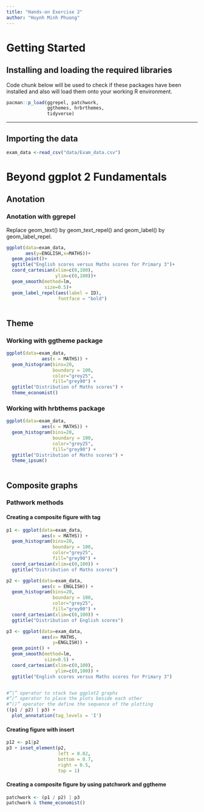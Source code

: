 ```yaml
---
title: "Hands-on Exercise 2"
author: "Huynh Minh Phuong"
---
```


# Getting Started

## Installing and loading the required libraries

Code chunk below will be used to check if these packages have been installed and also will load them onto your working R environment.

```r
pacman::p_load(ggrepel, patchwork, 
               ggthemes, hrbrthemes,
               tidyverse)
```

------------------------------------------------------------------------

## Importing the data

```r
exam_data <-read_csv("data/Exam_data.csv")
```

# Beyond ggplot 2 Fundamentals

## Anotation

### Anotation with ggrepel

Replace geom_text() by geom_text_repel() and geom_label() by geom_label_repel.

```r
ggplot(data=exam_data,
       aes(y=ENGLISH,x=MATHS))+
  geom_point()+
  ggtitle("English scores versus Maths scores for Primary 3")+
  coord_cartesian(xlim=c(0,100),
                  ylim=c(0,100))+
  geom_smooth(method=lm, 
              size=0.5)+
  geom_label_repel(aes(label = ID), 
                   fontface = "bold")
  
```

## Theme

### Working with ggtheme package

```r
ggplot(data=exam_data, 
             aes(x = MATHS)) +
  geom_histogram(bins=20, 
                 boundary = 100,
                 color="grey25", 
                 fill="grey90") +
  ggtitle("Distribution of Maths scores") +
  theme_economist()
```

### Working with hrbthems package

```r
ggplot(data=exam_data, 
             aes(x = MATHS)) +
  geom_histogram(bins=20, 
                 boundary = 100,
                 color="grey25", 
                 fill="grey90") +
  ggtitle("Distribution of Maths scores") +
  theme_ipsum()
  
```

## Composite graphs

### Pathwork methods

#### Creating a composite figure with tag

```r
p1 <- ggplot(data=exam_data, 
             aes(x = MATHS)) +
  geom_histogram(bins=20, 
                 boundary = 100,
                 color="grey25", 
                 fill="grey90") + 
  coord_cartesian(xlim=c(0,100)) +
  ggtitle("Distribution of Maths scores")

p2 <- ggplot(data=exam_data, 
             aes(x = ENGLISH)) +
  geom_histogram(bins=20, 
                 boundary = 100,
                 color="grey25", 
                 fill="grey90") +
  coord_cartesian(xlim=c(0,100)) +
  ggtitle("Distribution of English scores")

p3 <- ggplot(data=exam_data, 
             aes(x= MATHS, 
                 y=ENGLISH)) +
  geom_point() +
  geom_smooth(method=lm, 
              size=0.5) +  
  coord_cartesian(xlim=c(0,100),
                  ylim=c(0,100)) +
  ggtitle("English scores versus Maths scores for Primary 3")


#“|” operator to stack two ggplot2 graphs
#“/” operator to place the plots beside each other
#“()” operator the define the sequence of the plotting
((p1 / p2) | p3) + 
  plot_annotation(tag_levels = 'I')
```

#### Creating figure with insert

```r
p12 <- p1|p2
p3 + inset_element(p2, 
                   left = 0.02, 
                   bottom = 0.7, 
                   right = 0.5, 
                   top = 1)
```

#### Creating a composite figure by using patchwork and ggtheme

```r
patchwork <- (p1 / p2) | p3
patchwork & theme_economist()
```
